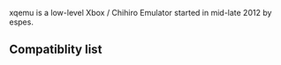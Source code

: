xqemu is a low-level Xbox / Chihiro Emulator started in mid-late 2012 by espes.

== Compatiblity list ==

{{:XQEMU/Compatibility List}}